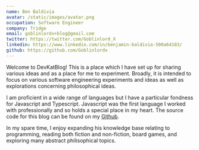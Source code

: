 ```yaml
---
name: Ben Baldivia
avatar: /static/images/avatar.png
occupation: Software Engineer
company: Tridge
email: goblinlordx+blog@gmail.com
twitter: https://twitter.com/Goblinlord_X
linkedin: https://www.linkedin.com/in/benjamin-baldivia-500a64103/
github: https://github.com/Goblinlordx
---
```


Welcome to DevKatBlog! This is a place which I have set up for sharing various ideas and as a place for me to experiment. Broadly, it is intended to focus on various software engineering experiments and ideas as well as explorations concerning philosophical ideas.

I am proficient in a wide range of languages but I have a particular fondness for Javascript and Typescript. Javascript was the first language I worked with professionally and so holds a special place in my heart. The source code for this blog can be found on my [Github](https://github.com/Goblinlordx/blog).

In my spare time, I enjoy expanding his knowledge base relating to programming, reading both fiction and non-fiction, board games, and exploring many abstract philisophical topics.